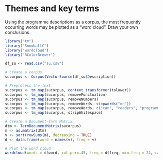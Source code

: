 # Themes and key terms {-}

::: {.grid}

::: {.g-col-4}

Using the programme descriptions as a corpus, the most frequently occurring words may be plotted as a "word cloud". Draw your own conclusions.
:::
::: {.g-col-8}

```r
library("tm")
library("SnowballC")
library("wordcloud")
library("RColorBrewer")

df_su <- read.csv("su.csv")

# Create a corpus
sucorpus <- Corpus(VectorSource(df_su$Description))

# Preprocess the text
sucorpus <- tm_map(sucorpus, content_transformer(tolower))
sucorpus <- tm_map(sucorpus, removePunctuation)
sucorpus <- tm_map(sucorpus, removeNumbers)
sucorpus <- tm_map(sucorpus, removeWords, stopwords("en"))
sucorpus <- tm_map(sucorpus, removeWords, c("can", "readers", "programme", "br"))
sucorpus <- tm_map(sucorpus, stripWhitespace)

# Create a Document-Term Matrix
dtm <- TermDocumentMatrix(sucorpus)
m <- as.matrix(dtm)
v <- sort(rowSums(m), decreasing = TRUE)
d <- data.frame(word = names(v), freq = v)
```
```r
# Plot the word cloud
wordcloud(words = d$word, rot.per=.45, freq = d$freq, min.freq = 24, random.order = FALSE, colors = brewer.pal(8, "Dark2"))
```
:::
:::
